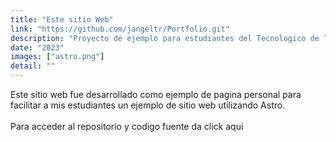 ---
title: "Este sitio Web"
link: "https://github.com/jangeltr/Portfolio.git"
description: "Proyecto de ejemplo para estudiantes del Tecnologico de Tlajomulco"
date: "2023"
images: ["astro.png"]
detail: ""
---
<div class=' dark:text-black indent-7'>
Este sitio web fue desarrollado como ejemplo de pagina personal para facilitar a mis estudiantes un ejemplo de sitio web utilizando Astro.<br/>
</div>
<br/>
<div class=' dark:text-black indent-7'>
Para acceder al repositorio y codigo fuente da click aqui <a href="https://github.com/jangeltr/Portfolio.git" target="_blank">
</div>